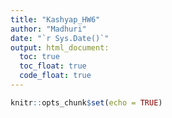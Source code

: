```yaml
---
title: "Kashyap_HW6"
author: "Madhuri"
date: "`r Sys.Date()`"
output: html_document:
  toc: true
  toc_float: true
  code_float: true
---
```


```r
knitr::opts_chunk$set(echo = TRUE)
```

